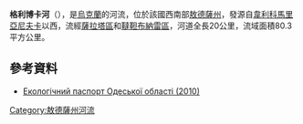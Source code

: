 '''格利博卡河'''（{{lang-uk|Глибока}}），是[[烏克蘭|烏克蘭]]的河流，位於該國西南部[[敖德薩州|敖德薩州]]，發源自[[韋利科馬里亞尼夫卡|韋利科馬里亞尼夫卡]]以西，流經[[薩拉塔區|薩拉塔區]]和[[韃靼布納雷區|韃靼布納雷區]]，河道全長20公里，流域面積80.3平方公里。

==參考資料==
* [https://archive.is/20121205013649/www.menr.gov.ua/content/article/5988 Екологічний паспорт Одеської області (2010)]

{{DEFAULTSORT:Глибока (ріка)}}
[[Category:敖德薩州河流|Category:敖德薩州河流]]


{{Ukraine-river-stub}}